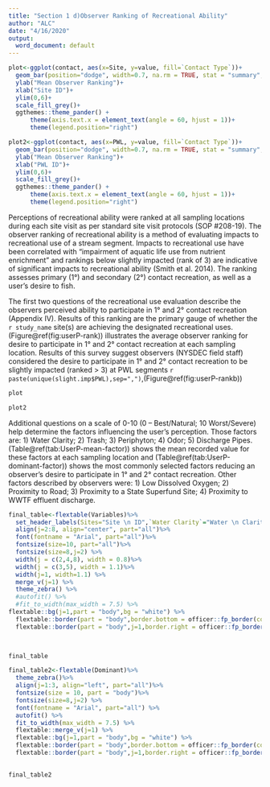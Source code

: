 ```yaml
---
title: "Section 1 d)Observer Ranking of Recreational Ability"
author: "ALC"
date: "4/16/2020"
output:
  word_document: default
---
```



```r

plot<-ggplot(contact, aes(x=Site, y=value, fill=`Contact Type`))+
  geom_bar(position="dodge", width=0.7, na.rm = TRUE, stat = "summary", fun= "mean")+
  ylab("Mean Observer Ranking")+
  xlab("Site ID")+
  ylim(0,6)+
  scale_fill_grey()+
  ggthemes::theme_pander() +
      theme(axis.text.x = element_text(angle = 60, hjust = 1))+
      theme(legend.position="right")

plot2<-ggplot(contact, aes(x=PWL, y=value, fill=`Contact Type`))+
  geom_bar(position="dodge", width=0.7, na.rm = TRUE, stat = "summary", fun= "mean")+
  ylab("Mean Observer Ranking")+
  xlab("PWL ID")+
  ylim(0,6)+
  scale_fill_grey()+
  ggthemes::theme_pander() +
      theme(axis.text.x = element_text(angle = 60, hjust = 1))+
      theme(legend.position="right")


```
Perceptions of recreational ability were ranked at all sampling locations during each site visit as per standard site visit protocols (SOP #208-19). The observer ranking of recreational ability is a method of evaluating impacts to recreational use of a stream segment. Impacts to recreational use have been correlated with “impairment of aquatic life use from nutrient enrichment” and rankings below slightly impacted (rank of 3) are indicative of significant impacts to recreational ability (Smith et al. 2014). The ranking assesses primary (1°) and secondary (2°) contact recreation, as well as a user’s desire to fish.

The first two questions of the recreational use evaluation describe the observers perceived ability to participate in 1° and 2° contact recreation (Appendix IV). Results of this ranking are the primary gauge of whether the `r study_name` site(s) are achieving the designated recreational uses. (Figure\@ref(fig:userP-rank)) illustrates the average observer ranking for desire to participate in 1° and 2° contact recreation at each sampling location. Results of this survey suggest observers (NYSDEC field staff) considered the desire to participate in 1° and 2° contact recreation to be slightly impacted (ranked > 3) at PWL segments `r paste(unique(slight.imp$PWL),sep=",")`,(Figure\@ref(fig:userP-rankb))

```r
plot
```
```r
plot2
```
\newpage

Additional questions on a scale of 0-10 (0 – Best/Natural; 10 Worst/Severe) help determine the factors influencing the user’s perception. Those factors are: 1) Water Clarity; 2) Trash; 3) Periphyton; 4) Odor; 5) Discharge Pipes. (Table\@ref(tab:UserP-mean-factor)) shows the mean recorded value for these factors at each sampling location and (Table\@ref(tab:UserP-dominant-factor)) shows the most commonly selected factors reducing an observer’s desire to participate in 1° and 2° contact recreation. Other factors described by observers were: 1) Low Dissolved Oxygen; 2) Proximity to Road; 3) Proximity to a State Superfund Site; 4) Proximity to WWTF effluent discharge.

```r
final_table<-flextable(Variables)%>%
  set_header_labels(Sites="Site \n ID",`Water Clarity`="Water \n Clarity", `Suspended Phytoplankton`="Suspended \nPhytoplankton", Periphyton="Periphyton", Odor="Odor", Trash="Trash", `Discharge Pipes`= "Dishcarge \n Pipes")%>%
  align(j=2:8, align="center", part="all")%>%
  font(fontname = "Arial", part="all")%>%
  fontsize(size=10, part="all")%>%
  fontsize(size=8,j=2) %>% 
  width(j = c(2,4,8), width = 0.8)%>%
  width(j = c(3,5), width = 1.1)%>%
  width(j=1, width=1.1) %>% 
  merge_v(j=1) %>% 
  theme_zebra() %>% 
  #autofit() %>% 
  #fit_to_width(max_width = 7.5) %>% 
flextable::bg(j=1,part = "body",bg = "white") %>% 
  flextable::border(part = "body",border.bottom = officer::fp_border(color="grey")) %>% 
  flextable::border(part = "body",j=1,border.right = officer::fp_border(color = "grey"))
  


final_table
```

\newpage



```r
final_table2<-flextable(Dominant)%>%
  theme_zebra()%>%
  align(j=1:3, align="left", part="all")%>%
  fontsize(size = 10, part = "body")%>%
  fontsize(size=8,j=2) %>% 
  font(fontname = "Arial", part="all") %>% 
  autofit() %>% 
  fit_to_width(max_width = 7.5) %>% 
  flextable::merge_v(j=1) %>% 
  flextable::bg(j=1,part = "body",bg = "white") %>% 
  flextable::border(part = "body",border.bottom = officer::fp_border(color="grey")) %>% 
  flextable::border(part = "body",j=1,border.right = officer::fp_border(color = "grey"))
  

final_table2
```


